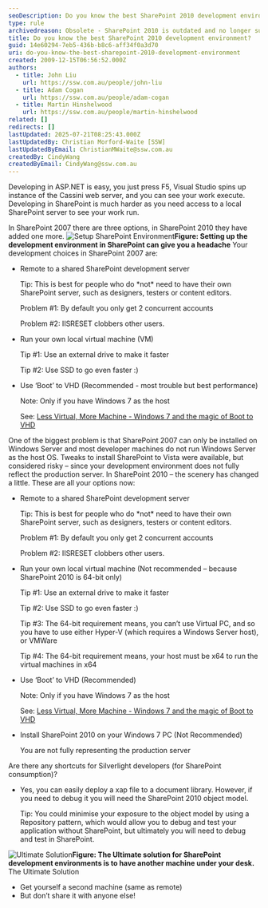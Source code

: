 ```yaml
---
seoDescription: Do you know the best SharePoint 2010 development environment?
type: rule
archivedreason: Obsolete - SharePoint 2010 is outdated and no longer supported. See https://www.ssw.com.au/rules/rules-to-better-sharepoint/
title: Do you know the best SharePoint 2010 development environment?
guid: 14e60294-7eb5-436b-b8c6-aff34f0a3d70
uri: do-you-know-the-best-sharepoint-2010-development-environment
created: 2009-12-15T06:56:52.000Z
authors:
  - title: John Liu
    url: https://ssw.com.au/people/john-liu
  - title: Adam Cogan
    url: https://ssw.com.au/people/adam-cogan
  - title: Martin Hinshelwood
    url: https://ssw.com.au/people/martin-hinshelwood
related: []
redirects: []
lastUpdated: 2025-07-21T08:25:43.000Z
lastUpdatedBy: Christian Morford-Waite [SSW]
lastUpdatedByEmail: ChristianMWaite@ssw.com.au
createdBy: CindyWang
createdByEmail: CindyWang@ssw.com.au
---
```


Developing in ASP.NET is easy, you just press F5, Visual Studio spins up instance of the Cassini web server, and you can see your work execute. Developing in SharePoint is much harder as you need access to a local SharePoint server to see your work run.

In SharePoint 2007 there are three options, in SharePoint 2010 they have added one more.
![Setup SharePoint Environment](/uploads/rules/do-you-know-the-best-sharepoint-2010-development-environment/SetupSPEnviroment.jpg)**Figure: Setting up the development environment in SharePoint can give you a headache**
Your development choices in SharePoint 2007 are:

* Remote to a shared SharePoint development server

  Tip: This is best for people who do \*not\* need to have their own SharePoint server, such as designers, testers or content editors.

  Problem #1: By default you only get 2 concurrent accounts

  Problem #2: IISRESET clobbers other users.

* Run your own local virtual machine (VM)

  Tip #1: Use an external drive to make it faster

  Tip #2: Use SSD to go even faster :)

* Use ‘Boot’ to VHD (Recommended - most trouble but best performance)

  Note: Only if you have Windows 7 as the host

  See: [Less Virtual, More Machine - Windows 7 and the magic of Boot to VHD](http://www.hanselman.com/blog/LessVirtualMoreMachineWindows7AndTheMagicOfBootToVHD.aspx)

One of the biggest problem is that SharePoint 2007 can only be installed on Windows Server and most developer machines do not run Windows Server as the host OS. Tweaks to install SharePoint to Vista were available, but considered risky – since your development environment does not fully reflect the production server.
In SharePoint 2010 – the scenery has changed a little. These are all your options now:

* Remote to a shared SharePoint development server

  Tip: This is best for people who do \*not\* need to have their own SharePoint server, such as designers, testers or content editors.

  Problem #1: By default you only get 2 concurrent accounts

  Problem #2: IISRESET clobbers other users.

* Run your own local virtual machine (Not recommended – because SharePoint 2010 is 64-bit only)

  Tip #1: Use an external drive to make it faster

  Tip #2: Use SSD to go even faster :)

  Tip #3: The 64-bit requirement means, you can’t use Virtual PC, and so you have to use either Hyper-V (which requires a Windows Server host), or VMWare

  Tip #4: The 64-bit requirement means, your host must be x64 to run the virtual machines in x64

* Use ‘Boot’ to VHD (Recommended)

  Note: Only if you have Windows 7 as the host

  See: [Less Virtual, More Machine - Windows 7 and the magic of Boot to VHD](http://www.hanselman.com/blog/LessVirtualMoreMachineWindows7AndTheMagicOfBootToVHD.aspx)

* Install SharePoint 2010 on your Windows 7 PC (Not Recommended)

  You are not fully representing the production server

Are there any shortcuts for Silverlight developers (for SharePoint consumption)?

* Yes, you can easily deploy a xap file to a document library. However, if you need to debug it you will need the SharePoint 2010 object model.

  Tip: You could minimise your exposure to the object model by using a Repository pattern, which would allow you to debug and test your application without SharePoint, but ultimately you will need to debug and test in SharePoint.

![Ultimate Solution](/uploads/rules/do-you-know-the-best-sharepoint-2010-development-environment/UltimateSolution.jpg)**Figure: The Ultimate solution for SharePoint development environments is to have another machine under your desk.** The Ultimate Solution

* Get yourself a second machine (same as remote)
* But don’t share it with anyone else!
